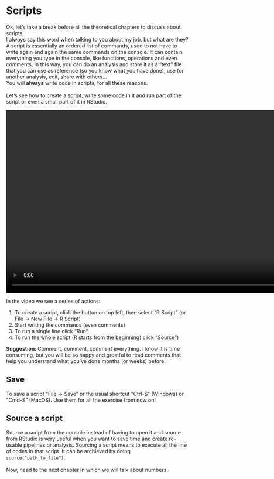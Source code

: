 # Scripts {#scripts-chapter}
Ok, let's take a break before all the theoretical chapters to discuss about scripts. 
<br>
I always say this word when talking to you about my job, but what are they? A script is essentially an ordered list of commands, used to not have to write again and again the same commands on the console. It can contain everything you type in the console, like functions, operations and even comments; in this way, you can do an analysis and store it as a "text" file that you can use as reference (so you know what you have done), use for another analysis, edit, share with others...
<br>
You will <strong>always</strong> write code in scripts, for all these reasons.
<br>
<br>
Let's see how to create a script, write some code in it and run part of the script or even a small part of it in RStudio.

<p style="text-align:center;">

<video height="500px" width="auto" controls>
  <source src="video/create-script.mov" type="video/mp4">
</video>

</p>

<p class="plist">In the video we see a series of actions:</p>
<ol>
  <li>To create a script, click the button on top left, then select "R Script" (or File -> New File -> R Script)</li>
  <li>Start writing the commands (even comments)</li>
  <li>To run a single line click "Run"</li>
  <li>To run the whole script (R starts from the beginning) click "Source")</li>
</ol>

<strong>Suggestion</strong>: Comment, comment, comment everything. I know it is time consuming, but you will be so happy and greatful to read comments that help you understand what you've done months (or weeks) before.
<br>


## Save {-}
To save a script "File -> Save" or the usual shortcut "Ctrl-S" (Windows) or "Cmd-S" (MacOS). Use them for all the exercise from now on!

## Source a script {-}
Source a script from the console instead of having to open it and source from RStudio is very useful when you want to save time and create re-usable pipelines or analysis. Sourcing a script means to execute all the line of codes in that script. It can be archieved by doing `source("path_to_file")`.
<br>
<br>
Now, head to the next chapter in which we will talk about numbers.